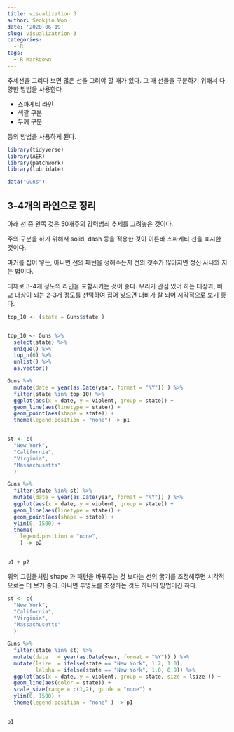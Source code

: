```yaml
---
title: visualization 3
author: Seokjin Woo
date: '2020-06-19'
slug: visualizatrion-3
categories:
  - R
tags:
  - R Markdown
---
```


추세선을 그리다 보면 많은 선을 그려야 할 때가 있다. 그 때 선들을 구분하기 위해서 다양한 방법을 사용한다.

* 스파게티 라인
* 색깔 구분
* 두께 구분

등의 방법을 사용하게 된다.

```r
library(tidyverse)
library(AER)
library(patchwork)
library(lubridate)

data("Guns")
```

## 3-4개의 라인으로 정리

아래 선 중 왼쪽 것은 50개주의 강력범죄 추세를 그려놓은 것이다.

주의 구분을 하기 위해서 solid, dash 등을 적용한 것이 이른바 스파케티 선을 표시한 것이다. 

마커를 집어 넣든, 아니면 선의 패턴을 정해주든지 선의 갯수가 많아지면 정신 사나와 지는 법이다.

대체로 3-4개 정도의 라인을 포함시키는 것이 좋다. 우리가 관심 있어 하는 대상과, 비교 대상이 되는 2-3개 정도를 선택하여 집어 넣으면 대비가 잘 되어 시각적으로 보기 좋다. 




```r


top_10 <- (state = Guns$state )


top_10 <- Guns %>% 
  select(state) %>% 
  unique() %>% 
  top_n(6) %>% 
  unlist() %>% 
  as.vector()

Guns %>% 
  mutate(date = year(as.Date(year, format = "%Y")) ) %>%
  filter(state %in% top_10) %>% 
  ggplot(aes(x = date, y = violent, group = state)) +
  geom_line(aes(linetype = state)) +
  geom_point(aes(shape = state)) +
  theme(legend.position = "none") -> p1


st <- c(
  "New York",
  "California",
  "Virginia",
  "Massachusetts"
  )

Guns %>% 
  filter(state %in% st) %>% 
  mutate(date = year(as.Date(year, format = "%Y")) ) %>%
  ggplot(aes(x = date, y = violent, group = state)) +
  geom_line(aes(linetype = state)) +
  geom_point(aes(shape = state)) +
  ylim(0, 1500) +
  theme(    
    legend.position = "none",
    ) -> p2

         
p1 + p2
```


위의 그림들처럼 shape 과 패턴을 바꿔주는 것 보다는 선의 굵기를 조정해주면 시각적으로는 더 보기 좋다. 아니면 투명도를 조정하는 것도 하나의 방법이긴 하다.



```r

st <- c(
  "New York",
  "California",
  "Virginia",
  "Massachusetts"
  )

Guns %>% 
  filter(state %in% st) %>% 
  mutate(date   = year(as.Date(year, format = "%Y")) ) %>%
  mutate(lsize  = ifelse(state == "New York", 1.2, 1.0),
         lalpha = ifelse(state == "New York", 1.0, 0.9)) %>% 
  ggplot(aes(x = date, y = violent, group = state, size = lsize )) +
  geom_line(aes(color = state)) +
  scale_size(range = c(1,2), guide = "none") +
  ylim(0, 1500) +
  theme(legend.position = "none" ) -> p1

         
p1
```


